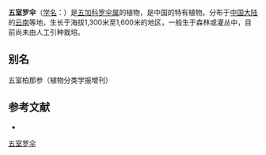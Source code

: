 {{Speciesbox
| name = 五室罗伞
| status = 
| status_system = 
| image = 
| genus = Brassaiopsis
| species = pentalocula
| authority = Hoo
}}

'''五室罗伞'''（[[学名|学名]]：{{lang|la|''Brassaiopsis pentalocula''}}）是[[五加科|五加科]][[罗伞属|罗伞属]]的植物，是中国的特有植物。分布于[[中国大陆|中国大陆]]的[[云南|云南]]等地，生长于海拔1,300米至1,600米的地区，一般生于森林或灌丛中，目前尚未由人工引种栽培。

== 别名 ==
五室柏那参（植物分类学报增刊）

== 参考文献 ==
<div class="references-small">
* {{cite web| url =http://www.bioinfo.cn/db05/KmzwSpecies.php?action=view&id=1444| title =五室罗伞| work =《中国高等植物数据库全库》| publisher =中国科学院微生物研究所| author =昆明植物研究所| accessdate =2009-02-22| deadurl =yes| archiveurl =https://web.archive.org/web/20160305060402/http://www.bioinfo.cn/db05/KmzwSpecies.php?action=view&id=1444| archivedate =2016-03-05}}
</div>
{{Taxonbar|from=Q15225497}}

[[Category:罗伞属|五室罗伞]]


{{Apiales-stub}}